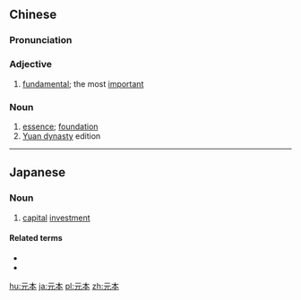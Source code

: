 ==Chinese==
{{zh-forms}}

===Pronunciation===
{{zh-pron
|m=yuánběn
|cat=a,n
}}

===Adjective===
{{zh-adj}}

# [[fundamental]]; the most [[important]]

===Noun===
{{zh-noun}}

# [[essence]]; [[foundation]]
# [[w:Yuan dynasty|Yuan dynasty]] edition

----

==Japanese==
{{ja-kanjitab|がん|ほん|k2=ぽん|yomi=on}}

===Noun===
{{ja-noun|がんぽん}}

# [[capital]] [[investment]]

====Related terms====
* {{l|ja|果実}}
* {{l|ja|利回り}}

[[hu:元本]]
[[ja:元本]]
[[pl:元本]]
[[zh:元本]]